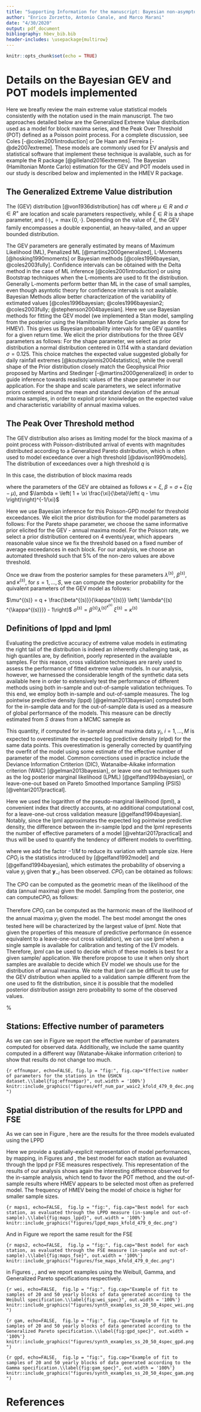 ```yaml
---
title: "Supporting Information for the manuscript: Bayesian non-asymptotic extreme value models for environmental data"
author: "Enrico Zorzetto, Antonio Canale, and Marco Marani"
date: "4/30/2020"
output: pdf_document
bibliography: hbev_bib.bib
header-includes: \usepackage{multirow}
---
```


```r
knitr::opts_chunk$set(echo = TRUE)
```

 \renewcommand{\thefigure}{S\arabic{figure}}
 \renewcommand{\thetable}{S\arabic{table}}
 \renewcommand{\theequation}{S\arabic{equation}}

# Details on the Bayesian GEV and POT models implemented



Here we breafly review the main extreme value statistical models consistently with the notation used in the main manuscript. The two approaches detailed below are the Generalized Extreme Value distribution used as a model for block maxima series, and the Peak Over Threshold (POT) defined as a Poisson point process. For a complete discussion, see Coles [-@coles2001introduction] or De Haan and Ferreira [-@de2007extreme]. These models are commonly used for EV analysis and statistical software that implement these technique is available, such as for example the \emph{extRemes} R package [@gilleland2016extremes]. The Bayesian (Hamiltonian Monte Carlo) estimation for the GEV and POT models used in our study is described below and implemented in the HMEV R package.
 
##  The Generalized Extreme Value distribution

The (GEV) distribution [@von1936distribution] has cdf
\begin{equation}
    Pr \left(Y \le y\right) =  F_{GEV} \left(y \mid \mu, \sigma, \xi \right) = \exp \left\{ -\left( 1 + \frac{\xi}{\sigma}\left( y - \mu \right)
    \right)_{+}^{-1/\xi} \right\}.
    \label{eq:gev}
\end{equation}
where $\mu \in R$ and $\sigma \in R^{+}$ are location and scale
parameters respectively, while $\xi \in R$ is a shape parameter, and $(\cdot)_{+} = \max\left\{ 0, \cdot \right\}$. Depending on the value of $\xi$, the GEV family encompasses a double exponential, an heavy-tailed, and an upper bounded  distribution. 

The GEV parameters are generally estimated by means of Maximum Likelihood (ML), Penalized ML [@martins2000generalized], L-Moments [@hosking1990moments] or Bayesian methods [@coles1996bayesian, @coles2003fully]. Confidence intervals can be obtained with the Delta method in the case of ML inference [@coles2001introduction] or using Bootstrap techniques when the L-moments are used to fit the distribution. Generally L-moments perform better than ML in the case of small samples, even though asyntotic theory for confidence intervals is not available. Bayesian Methods allow better characterization of the variability of extimated values [@coles1996bayesian; @coles1996bayesian2; @coles2003fully; @stephenson2004bayesian]. Here we use Bayesian methods for fitting the GEV model (we implemented a Stan model, sampling from the posterior using the Hamiltonian Monte Carlo sampler as done for HMEV). This gives us Bayesian probability intervals for the GEV quantiles for a given return time. We elicit the prior distributions for the three GEV parameters as follows: For the shape parameter, we select as prior distribution a normal distribution centered in 0.114 with a standard deviation $\sigma = 0.125$. This choice matches the expected value suggested globally for daily rainfall extremes  [@koutsoyiannis2004statistics], while the overall shape of the Prior distribution closely match the Geophysical Prior proposed by Martins and Stedinger [-@martins2000generalized] in order to guide inference towards reaslistc values of the shape parameter in our application. For the shape and scale parameters, we select informative priors centered around the mean and standard deviation of the annual maxima samples, in order to exploit prior knoiwledge on the expected value and characteristic variability of annual maxima values.


<!-- %\begin{itemize} -->
<!-- %    \item For the location parameter: $\mu \sim N(0, 100)$  -->
<!-- %    \item For the scale parameter: $\sigma \sim \Gamma(0.0001, 0.00001)$  -->
<!-- %    \item For the shape parameter: $\xi \sim N( 0.114, 0.125)$  -->
<!-- %    \end{itemize} -->

##  The Peak Over Threshold method
The GEV distribution also arises as limiting model for the block maxima of a point process with Poisson-distributed arrival of events with magnitudes distributed according to a Generalized Pareto distribution, which is often used to model exceedance over a high threshold [@davison1990models]. The distribution of exceedances over a high threshold $q$ is 

\begin{equation}
    Pr \left( Y > y\right) = Pr \left( X > x + q \lvert X > q\right) \simeq
    \frac{1 - F(x + q)}{1 - F(u)} = 1 - F_{GPD} \left( x \lvert q, \beta,
    \kappa \right)
    = \left(
    1 + \frac{\kappa}{\beta}\left( x - \mu \right)\right)^{-1/\kappa}
\end{equation}

In this case, the distribution of block maxima reads

\begin{equation}
    F_{PP} \left(x \right) = \sum_{n = o}^{\infty}p_n(n \lvert \lambda)F_{GPD} \left(x \lvert
    \beta, q, \kappa \right)
    =1 - \sum_{n = o}^{\infty} \frac{\lambda^n e^{-\lambda}}{n!}\left(
    1 + \frac{\kappa}{\beta}\left( x - q\right)\right)^{-1/\kappa}
    = F_{GEV} \left( x \lvert \mu, \sigma, \xi \right)
\end{equation}

where the parameters of the GEV are obtained as follows $\kappa = \xi$, $\beta = \sigma +\xi \left( q - \mu \right)$, and $\lambda = \left( 1 + \xi \frac{\xi}{\beta}\left( q - \mu \right)\right)^{-1/\xi}$

Here we use Bayesian inference for this Poisson-GPD model for threshold
exceedances. We elicit the prior distribution for the model parameters as
follows: For the Pareto shape parameter, we choose the same informative prior elicited for the GEV - annual maxima model. For the Poisson rate, we select a prior distribution centered on $4$ events/year, which appears reasonable value since we fix the threshold based on a fixed number of average exceedances in each block. For our analysis, we choose an automated threshold such that $5\%$ of the non-zero values are above threshold.


<!-- %\begin{itemize} -->
<!-- %    \item For the Poisson rate parameter: $\lambda \sim uniform(0, 365)$ -->
<!-- %    \item For the scale parameter: $\beta \sim \Gamma(0.0001, 0.00001)$ -->
<!-- %    \item For the shape parameter: $\kappa \sim uniform(-0.5, 0.5)$ -->
<!-- %\end{itemize} -->

Once we draw from the posterior samples  for these parameters
$\lambda^{(s)}$, $\beta^{(s)}$, and $\kappa^{(s)}$, for $s = 1, \dots, S$, we can
compute the posterior probability for the quivalent parameters of the GEV
model as follows:

   $\mu^{(s)} = q + \frac{\beta^{(s)}}{\kappa^{(s)}} \left( \lambda^{(s) ^{\kappa^{(s)}}} - 1\right)$
   $\sigma^{(s)} = \beta^{(s)} \lambda^{(s) ^{\kappa^{(s)}}}$
   $\xi^{(s)} = \kappa^{(s)}$



<!-- %The threshold $q$ is chosen according to one of the following methods: (a) making sure that the results are not overly sensitive to the choice of the threshold, (b) high enough for the asymptotic hypothesis to hold (e.g., 75 percentile or higher?), and (c), studying the Mean Excess Function (MEF), as suggested e.g., in -->
<!-- [@coles2001introduction]. -->

<!-- % figures here -->

## Definitions of lppd and lpml



Evaluating the predictive accuracy of extreme value models in estimating the right tail of the  distribution is indeed an inherently challenging task, as high quantiles are, by definition, poorly represented in the  available samples. For this reason, cross validation techniques are rarely used to assess the performance of fitted extreme value models. In our analysis, however, we harnessed the considerable length of the synthetic data sets available here in order to extensively test the performance of different methods using both in-sample and out-of-sample validation techniques. To this end, we employ both in-sample and out-of-sample measures. The log pointwise predictive density (lppd) [@gelman2013bayesian] computed both for the in-sample data and for the out-of-sample data is used as a measure of global performance of the models. This measure can be directly estimated from $S$ draws from a MCMC sameple as

\begin{equation}
	    \widehat{lppd} = -\frac{1}{M}\sum_{i = 1}^{M} \log \left( \frac{1}{S}\sum_{s = 1}^{S} p(y_i \lvert
    {\theta}^{(s)})\right)
\end{equation}

This quantity, if computed for in-sample annual maxima data $y_i$, $i = 1, \dots, M$ is expected to overestimate the expected log predictive density (elpd) for the same data points. This overestimation is generally corrected by quantifying the overfit of the model using some estimate of the effective number of parameter of the model. Common corrections used in practice include the Deviance Information Crtiterion (DIC), Watanaibe-Aikake information criterion (WAIC) [@gelman2013bayesian], or leave one out techniques such as the log posterior marginal likelihood (LPML) [@gelfand1994bayesian], or leave-one-out based on Pareto Smoothed Importance Sampling (PSIS) [@vehtari2017practical]. 

Here we used the logarithm of the pseudo-marginal likelihood (lpml), a convenient index that directly accounts, at no additional computational cost, for a leave-one-out cross validation measure [@gelfand1994bayesian]. Notably, since the lpml approximates the expected log pointwise predictive density, the difference between the in-sample lppd and the lpml represents the number of effective parameters of a model [@vehtari2017practical] and thus will be used to quantify the tendency of different models to overfitting. 

\begin{equation}
    lpml = -\frac{1}{M}\sum_{i = 1}^{M} \log{\left( CPO_i \right)}
\end{equation}

where we add the factor $-1/M$ to reduce its variation with sample size.
Here $CPO_i$ is the \emph{Conditional Predictive Ordinate} statistics introduced by
[@gelfand1992model] and [@gelfand1994bayesian], which estimates the
probability of observing a value $y_i$ given that $\mathbf{y}_{-i}$ has been
observed. $CPO_i$ can be obtained as follows:

\begin{equation}
    CPO_i =  \left\{\int \frac{1}{p\left( y_i \mid
        \mathbf{\theta}\right)} p \left( \mathbf{\theta} \mid
    \mathbf{y_{-1}} \right) d \mathbf{\theta} \right\}^{-1}
\end{equation}

The CPO can be computed as the geometric mean of the likelihood of the data
(annual maxima) given the model. Sampling from the posterior, one can compute$CPO_i$ as follows: 

\begin{equation}
    \widehat{CPO_i} = \left[ \frac{1}{S} \sum_{s = 1}^{S} \frac{1}{p\left( y_i \mid
    \mathbf{\theta}^{\left(s\right)}\right)}\right]^{-1}
\end{equation}

Therefore $CPO_i$ can be computed as the harmonic mean of the likelihood of the
annual maxima $y_i$ given the model. The best model amongst the ones tested
here will be characterized by the largest value of $lpml$.
Note that given the properties of this measure of predictive performance
(in essence equivalent to a leave-one-out cross validation), we can use $lpml$
when a single sample is available for calibration and testing of the EV models.
Therefore, $lpml$ can be used to decide which of these models is best for a given
sample/ application. We therefore propose to use it when only short samples are
available to decide which EV model we shouls use for the distribution of annual
maxima. We note that $lpml$ can be difficult to use for the GEV distribution when applied to a validation sample different from the one used to fit the distribution, since it is possible that the modelled posterior distribution assign zero probability to some of the observed values.





\section{Additional tables}



\begin{table}
	\centering
	\caption{Values of the constants used to elicit the prior hyperparameters of the model for event magnitudes.}
	\begin{tabular}{ llll }
		% \begin{tabular}{ lccc }
		\hline
		Parameter  & Value  \\ \hline
		\hline
		$\alpha_{\mu \gamma 0}=$   &  $i_{\mu \gamma 0} $ \\
		$\beta_{\mu \gamma 0}=$   &  $i_{\mu \gamma 0} \cdot e_{\mu \gamma 0} $ \\

		$\alpha_{\mu \delta 0}=$   &  $i_{\mu \delta 0} $ \\
		$\beta_{\mu \delta 0}=$   &  $i_{\mu \delta 0} \cdot e_{\mu \delta 0} $ \\

		$\alpha_{\sigma \gamma 0}=$   &  $i_{\sigma \gamma 0} $ \\
		$\beta_{\sigma \gamma 0}=$   &  $i_{\sigma \gamma 0} \cdot e_{\sigma \gamma 0} \cdot v_{\sigma \gamma 0} $ \\

		$\alpha_{\sigma \delta 0}=$   &  $i_{\sigma \delta 0} $ \\
		$\beta_{\sigma \delta 0}=$   &  $i_{\sigma \delta 0} \cdot e_{\sigma \delta 0} \cdot  v_{\sigma \delta 0} $ \\


		\hline
		Constant  & Value & Meaning & Empirical Prior \\ \hline

		$i_{\mu \gamma 0}$  & 10 & shape informativeness  & no \\
		$i_{\mu \delta 0}$  & 10 & scale informativeness & no \\

		$i_{\sigma \gamma 0}$  & 10 & shape informativeness & no \\
		$i_{\sigma \delta 0}$  & 10 & scale informativeness & no \\

		$e_{\mu \gamma 0}$  & 0.7 & expected value shape & no \\
		$e_{\mu \delta 0}$  & $10/ \Gamma \left( 1 + 1/{0.7}\right)$ & expected value scale &  no (possible)\\

		$v_{\sigma \gamma 0}$  & 0.05 & expected variability shape & no \\
		$v_{\sigma \delta 0}$  & 0.25 & expected variability scale &  no (possible) \\



		\hline



		\label{tab:priors}
	\end{tabular}
\end{table}

\begin{table}[h]
	\centering
	\caption{Summary of 4 model specifications used to generate synthetic datasets in the simulation study.}
	\begin{tabular}{ll}

		\hline
		Model for $x_{ij}$  & parameters \\ \hline

		GP  & $\xi = 0.1, \quad \sigma = 8$ \\
		GAM  & $\alpha = 1.2, \quad \beta = 0.12$ \\
		WEI  & $\gamma = 0.6, \quad \delta = 8 $ \\
		WEI$_G$  & $\mu_{\delta} = 7, \quad \sigma_{\delta} = 1, \quad \mu_{\gamma} = 1, \quad \sigma_{\gamma} = 0.1,$ \\
		\hline
		Model for $n_{j}$  & parameters \\ \hline
		BBN & $ \mu_n = 100, \quad \sigma^2_n = 150 $  \\ \hline

		\label{tab:simulations}
	\end{tabular}
\end{table}

%
\begin{table}
	\centering
	\caption{Summary of the model for the number of arrivals.}
	\begin{tabular}{ lccc }
		% \begin{tabular}{ lccc }
		\hline
		Model  & Outer level & Inner Level & Prior \\ \hline
		\multirow{1}{*}{ Binomial }


		& $n_j \sim Bin(\pi_0)$ &  & $\pi_0 \sim Beta\left( 2, 2\right)$
		\\
		\hline

		\multirow{3}{*}{ Beta Binomial }  & $n_j \sim Bin(\pi_0)$ & $\pi_0 \sim Beta\left( \alpha_n, \beta_n\right)$   & $\mu_n ~ \Gamma \left( 10, 0.1 \right)$
		\\
		& & & $\omega_n ~ \Gamma \left( 0.2, 0.2 \right)$
		\\
		& &    & $ \alpha_n = \left( 1 - \frac{\left(\omega_n + 1 \right)}{ \left( N_t - \mu_n \right) } \right) / \left(   \frac{\left(\omega_n + 1 \right)}{ \left( N_t - \mu_n \right) } N_t - 1\right) $
		\\

		& &    & $ \beta_n = \frac{\alpha_n}{\mu_n} \left( N_t - \mu_n\right)$
		\\

		\hline


		\label{tab:nmodels}
	\end{tabular}
\end{table}


## Stations: Effective number of parameters

As we can see in Figure \ref{fig:effnumpar} we report the effective number of paramaters computed for observed data. Additionally, we include the same quantity computed in a different way (Watanabe-Aikake information criterion) to show that results do not change too much.

```{r effnumpar, echo=FALSE, fig.lp = "fig:", fig.cap="Effective number of parameters for the stations in the USHCN dataset.\\label{fig:effnumpar}", out.width = '100%'}
knitr::include_graphics("figures/eff_num_par_waic2_kfold_479_0_dec.png")
```



## Spatial distribution of the results for LPPD and FSE

As we can see in Figure \ref{fig:maps_lppd}, here are the results for the three models
evaluated using the LPPD

Here we provide a spatially-explicit representation of model performances, by mapping, in Figures \ref{fig:maps_lppd} and \ref{fig:maps_fse}, the best model for each station as evaluated through the lppd pr FSE measures respectively. This representation of the results of our analysis shows again the interesting difference observed for the in-sample analysis, which tend to favor the POT method, and the out-of-sample results where HMEV appears to be selected most often as preferred model. The frequency of HMEV being the model of choice is higher for smaller sample sizes. 

```{r maps1, echo=FALSE,  fig.lp = "fig:", fig.cap="Best model for each station, as evaluated through the LPPD measure (in-sample and out-of-sample).\\label{fig:maps_lppd}", out.width = '100%'}
knitr::include_graphics("figures/lppd_maps_kfold_479_0_dec.png")
```

And in Figure \ref{fig:maps_fse} we report the same result for the FSE

```{r maps2, echo=FALSE,  fig.lp = "fig:", fig.cap="Best model for each station, as evaluated through the FSE measure (in-sample and out-of-sample).\\label{fig:maps_fse}", out.width = '100%'}
knitr::include_graphics("figures/fse_maps_kfold_479_0_dec.png")
```

in Figures \ref{fig:wei_spec}, \ref{fig:gam_spec}, and \ref{fig:gpd_spec} we report examples using the Weibull, Gamma, and Generalized Pareto specifications respectively.

```{r wei, echo=FALSE,  fig.lp = "fig:", fig.cap="Example of fit to samples of 20 and 50 yearly blocks of data generated according to the Weibull specification.\\label{fig:wei_spec}", out.width = '100%'}
knitr::include_graphics("figures/synth_examples_ss_20_50_4spec_wei.png")
```

```{r gam, echo=FALSE,  fig.lp = "fig:", fig.cap="Example of fit to samples of 20 and 50 yearly blocks of data generated according to the Generalized Pareto specification.\\label{fig:gpd_spec}", out.width = '100%'}
knitr::include_graphics("figures/synth_examples_ss_20_50_4spec_gpd.png")
```

```{r gpd, echo=FALSE,  fig.lp = "fig:", fig.cap="Example of fit to samples of 20 and 50 yearly blocks of data generated according to the Gamma specification.\\label{fig:gam_spec}", out.width = '100%'}
knitr::include_graphics("figures/synth_examples_ss_20_50_4spec_gam.png")
```

<!-- ## Including R code -->

<!-- ```{r cars} -->
<!-- summary(cars) -->
<!-- ``` -->

<!-- ## Including Plots -->

<!-- You can also embed plots, for example: -->

<!-- ```{r pressure, echo=FALSE} -->
<!-- plot(pressure) -->
<!-- ``` -->

<!-- Note that the `echo = FALSE` parameter was added to the code chunk to prevent printing of the R code that generated the plot. -->

# References